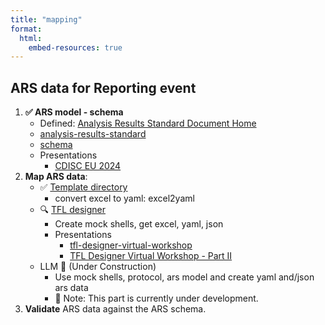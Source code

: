 ```yaml
---
title: "mapping"
format: 
  html: 
    embed-resources: true
---
```


## ARS data for Reporting event

1. **✅ ARS model - schema**
    - Defined: [Analysis Results Standard Document Home](https://wiki.cdisc.org/display/ARSP/Analysis+Results+Standard+Document+Home)
    - [analysis-results-standard](https://cdisc-org.github.io/analysis-results-standard/)
    - [schema](https://github.com/cdisc-org/analysis-results-standard/tree/main/model)
    - Presentations
      - [CDISC EU 2024](https://www.cdisc.org/sites/default/files/2024-04/CDISC%20EU%202024%20ARS%2020240419.pdf)
    
2. **Map ARS data**:
    - ✅ [Template directory](https://github.com/cdisc-org/analysis-results-standard/tree/main/utilities/python)
        - convert excel to yaml: excel2yaml
    - 🔍 [TFL designer](https://tfldesigner.org/login)
        - Create mock shells, get excel, yaml, json
        - Presentations
          - [tfl-designer-virtual-workshop](https://www.cdisc.org/events/webinar/tfl-designer-virtual-workshop)
          - [TFL Designer Virtual Workshop - Part II](https://www.cdisc.org/events/webinar/tfl-designer-virtual-workshop-part-ii)
        
    - LLM 🚧 (Under Construction)
        - Use mock shells, protocol, ars model and create yaml and/json ars data
        - 🚧 Note: This part is currently under development.
    
3. **Validate** ARS data against the ARS schema.


